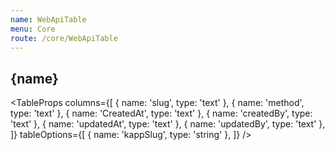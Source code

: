 ```yaml
---
name: WebApiTable
menu: Core
route: /core/WebApiTable
---
```



<h2>{name}</h2>

<TableProps
  columns={[
    { name: 'slug', type: 'text' },
    { name: 'method', type: 'text' },
    { name: 'CreatedAt', type: 'text' },
    { name: 'createdBy', type: 'text' },
    { name: 'updatedAt', type: 'text' },
    { name: 'updatedBy', type: 'text' },
  ]}
  tableOptions={[
    { name: 'kappSlug', type: 'string' },
  ]}
/>
